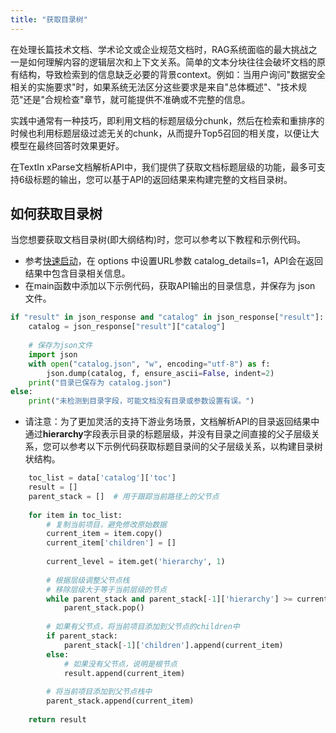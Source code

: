 ```yaml
---
title: "获取目录树"
---
```


在处理长篇技术文档、学术论文或企业规范文档时，RAG系统面临的最大挑战之一是如何理解内容的逻辑层次和上下文关系。简单的文本分块往往会破坏文档的原有结构，导致检索到的信息缺乏必要的背景context。例如：当用户询问"数据安全相关的实施要求"时，如果系统无法区分这些要求是来自"总体概述"、"技术规范"还是"合规检查"章节，就可能提供不准确或不完整的信息。

实践中通常有一种技巧，即利用文档的标题层级分chunk，然后在检索和重排序的时候也利用标题层级过滤无关的chunk，从而提升Top5召回的相关度，以便让大模型在最终回答时效果更好。

在TextIn xParse文档解析API中，我们提供了获取文档标题层级的功能，最多可支持6级标题的输出，您可以基于API的返回结果来构建完整的文档目录树。

## 如何获取目录树

当您想要获取文档目录树(即大纲结构)时，您可以参考以下教程和示例代码。

- 参考[快速启动](/xparse/parse-quickstart)，在 options 中设置URL参数 catalog_details=1，API会在返回结果中包含目录相关信息。
- 在main函数中添加以下示例代码，获取API输出的目录信息，并保存为 json 文件。

```python
if "result" in json_response and "catalog" in json_response["result"]:
    catalog = json_response["result"]["catalog"]
    
    # 保存为json文件
    import json
    with open("catalog.json", "w", encoding="utf-8") as f:
        json.dump(catalog, f, ensure_ascii=False, indent=2)
    print("目录已保存为 catalog.json")
else:
    print("未检测到目录字段，可能文档没有目录或参数设置有误。")
```

- 请注意：为了更加灵活的支持下游业务场景，文档解析API的目录返回结果中通过**hierarchy**字段表示目录的标题层级，并没有目录之间直接的父子层级关系，您可以参考以下示例代码获取标题目录间的父子层级关系，以构建目录树状结构。

```python
    toc_list = data['catalog']['toc']
    result = []
    parent_stack = []  # 用于跟踪当前路径上的父节点
    
    for item in toc_list:
        # 复制当前项目，避免修改原始数据
        current_item = item.copy()
        current_item['children'] = []
        
        current_level = item.get('hierarchy', 1)
        
        # 根据层级调整父节点栈
        # 移除层级大于等于当前层级的节点
        while parent_stack and parent_stack[-1]['hierarchy'] >= current_level:
            parent_stack.pop()
        
        # 如果有父节点，将当前项目添加到父节点的children中
        if parent_stack:
            parent_stack[-1]['children'].append(current_item)
        else:
            # 如果没有父节点，说明是根节点
            result.append(current_item)
        
        # 将当前项目添加到父节点栈中
        parent_stack.append(current_item)
    
    return result
```